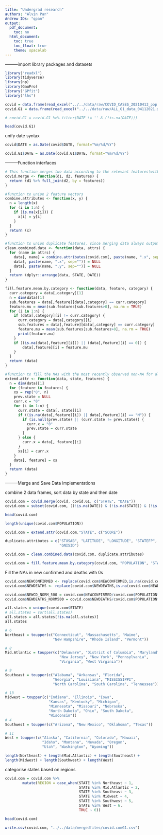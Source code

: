 ```yaml
---
title: "Undergrad research"
authors: "Alvin Pan"
Andrew IDs: "qpan"
output:
  pdf_document:
    toc: no
  html_document:
    toc: true
    toc_float: true
    theme: spacelab
---
```


---------import library packages and datasets

```r
library("readxl")
library(tidyverse)
library(np)
library(GauPro)
library("GPfit")
library("lhs")
```



```r
covid = data.frame(read_excel("../../data/raw/COVID_CASES_20210413_pop.xlsx"))
covid.G1 = data.frame(read_excel("../../data/raw/ALL_G1_data_04112021.xlsx"))
```


```r
# covid.G1 = covid.G1 %>% filter(DATE != '' & (!is.na(DATE)))
``` 

```r
head(covid.G1)
```



unify date syntax
```r
covid$DATE = as.Date(covid$DATE, format="%m/%d/%Y")
```



```r
covid.G1$DATE = as.Date(covid.G1$DATE, format="%m/%d/%Y")
```



---------Function interfaces

```r
# This function merges two data according to the relevant features(without data cleaning)
covid.merge <- function(d1, d2, features) {
  return (d1 %>% full_join(d2, by = features))
}
```

```r
#function to union 2 feature vectors
combine.attributes <- function(x, y) {
  n = length(x)
  for (i in 1:n) {
    if (is.na(x[i])) {
      x[i] = y[i]
    }
  }
  return (x)
}
```


```r
#function to union duplicate features, since merging data always outputs duplicated features
clean.combined.data <- function(data, attrs) {
  for (name in attrs) {
    data[, name] = combine.attributes(covid.com[, paste(name, ".x", sep="")], covid.com[, paste(name, ".y", sep="")])
    data[, paste(name, ".x", sep="")] = NULL
    data[, paste(name, ".y", sep="")] = NULL
  }
  return (dplyr::arrange(data, STATE, DATE))
}
```


```r
fill.feature.mean.by.category <- function(data, feature, category) {
  curr.category = data[,category][1]
  n = dim(data)[1]
  sub.features = data[,feature][data[,category] == curr.category]
  feature.mu = mean(sub.features[sub.features>0], na.rm = TRUE)
  for (i in 1:n) {
    if (data[,category][i] != curr.category) {
      curr.category = data[,category][i]
      sub.features = data[,feature][data[,category] == curr.category]
      feature.mu = mean(sub.features[sub.features>0], na.rm = TRUE)
      print(feature.mu)
    } 
    if ((is.na(data[,feature][i])) || (data[,feature][i] == 0)) {
        data[,feature][i] = feature.mu
    }
  }
  return (data)
}
```


```r
#function to fill the NAs with the most recently observed non-NA for all input features of data frame
extend.attr <- function(data, state, features) {
  n = dim(data)[1]
  for (feature in features) {
    xs = rep("0", n)
    prev.state = NULL
    curr.x = "0"
    for (i in 1:n) {
      curr.state = data[, state][i]
      if ((is.na(data[,feature][i]) || data[,feature][i] == "N")) {
        if (is.null(prev.state) || (curr.state != prev.state)) {
          curr.x = "0"
          prev.state = curr.state
        }
      } else {
        curr.x = data[, feature][i]
      }
      xs[i] = curr.x
    }  
    data[, feature] = xs
  }
  return (data)
}
```


---------Merge and Save Data Implementations


combine 2 data frames, sort data by state and then date
```r
covid.com = covid.merge(covid, covid.G1, c("STATE", "DATE"))
covid.com = subset(covid.com, ((!is.na(DATE)) & (!is.na(STATE)) & (!is.na(POPULATION))))
```

```r
head(covid.com)
```

```r
length(unique(covid.com$POPULATION))
```



```r
covid.com = extend.attr(covid.com,"STATE", c("SCORE"))
```

```r
duplicate.attributes = c("STUSAB", "LATITUDE", "LONGITUDE", "STATEFP", 
                         "GNISID")
```


```r
covid.com = clean.combined.data(covid.com, duplicate.attributes)
```


```r
covid.com = fill.feature.mean.by.category(covid.com, "POPULATION", "STATE")
```


Fill the NAs in new confirmed and deaths with 0s
```r
covid.com$NEWCONFIRMED <- replace(covid.com$NEWCONFIRMED,is.na(covid.com$NEWCONFIRMED), 0)
covid.com$NEWDEATHS <- replace(covid.com$NEWDEATHS,is.na(covid.com$NEWDEATHS), 0)
```


```r
covid.com$NEWCD_NORM_500 = covid.com$NEWCONFIRMED/covid.com$POPULATION*50000
covid.com$NEWDEATHS_NORM500 = covid.com$NEWDEATHS/covid.com$POPULATION*50000
```



```r
all.states = unique(covid.com$STATE)
# all.states = sort(all.states)
all.states = all.states[!is.na(all.states)]
all.states
```



```r
# 6
Northeast = toupper(c("Connecticut", "Massachusetts", "Maine", 
                      "New Hampshire", "Rhode Island", "Vermont"))

# 8
Mid.Atlantic = toupper(c("Delaware", "District of Columbia", "Maryland", 
                         "New Jersey", "New York", "Pennsylvania",
                         "Virginia", "West Virginia"))

# 9
Southeast = toupper(c("Alabama", "Arkansas", "Florida",
                      "Georgia", "Louisiana", "MISSISSIPPI",
                      "North Carolina", "South Carolina", "Tennessee"))

# 13
Midwest = toupper(c("Indiana", "Illinois", "Iowa", 
                    "Kansas", "Kentucky", "Michigan",
                    "Minnesota", "Missouri", "Nebraska",
                    "North Dakota", "Ohio", "South Dakota",
                    "Wisconsin"))
# 4
Southwest = toupper(c("Arizona", "New Mexico", "Oklahoma", "Texas"))

# 11
West = toupper(c("Alaska", "California", "Colorado", "Hawaii",
                 "Idaho", "Montana", "Nevada", "Oregon",
                 "Utah", "Washington", "Wyoming"))
```



```r
length(Northeast) + length(Mid.Atlantic) + length(Southeast) + 
length(Midwest) + length(Southwest) + length(West)
```


categorise states based on regions
```r
covid.com = covid.com %>%
        mutate(REGION = case_when(STATE %in% Northeast ~ 1,
                                  STATE %in% Mid.Atlantic ~ 2,
                                  STATE %in% Southeast ~ 3,
                                  STATE %in% Midwest ~ 4,
                                  STATE %in% Southwest ~ 5,
                                  STATE %in% West ~ 6,
                                  TRUE ~ 0))
```



```r
head(covid.com)
```


```r
write.csv(covid.com, "../../data/mergedfiles/covid.comG1.csv")
```

